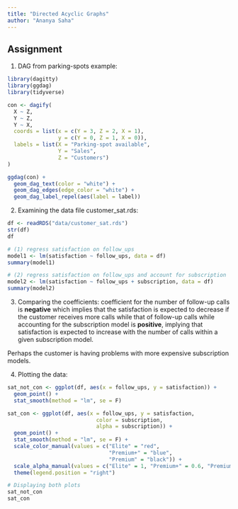 ```yaml
---
title: "Directed Acyclic Graphs"
author: "Ananya Saha"
---
```


## Assignment

1. DAG from parking-spots example:
```r

library(dagitty)
library(ggdag)
library(tidyverse)

con <- dagify(
  X ~ Z,
  Y ~ Z,
  Y ~ X,
  coords = list(x = c(Y = 3, Z = 2, X = 1),
                y = c(Y = 0, Z = 1, X = 0)),
  labels = list(X = "Parking-spot available",
                Y = "Sales",
                Z = "Customers")
)

ggdag(con) +
  geom_dag_text(color = "white") +
  geom_dag_edges(edge_color = "white") +
  geom_dag_label_repel(aes(label = label))
```

2. Examining the data file customer_sat.rds:
```r
df <- readRDS("data/customer_sat.rds")
str(df)
df

# (1) regress satisfaction on follow_ups
model1 <- lm(satisfaction ~ follow_ups, data = df)
summary(model1)

# (2) regress satisfaction on follow_ups and account for subscription
model2 <- lm(satisfaction ~ follow_ups + subscription, data = df)
summary(model2)
```

3. Comparing the coefficients: coefficient for the number of follow-up calls is **negative** which implies that the satisfaction is expected to decrease if the customer receives more calls while that of follow-up calls while accounting for the subscription model is **positive**, implying that satisfaction is expected to increase with the number of calls within a given subscription model.

Perhaps the customer is having problems with more expensive subscription models. 

4. Plotting the data:
```r

sat_not_con <- ggplot(df, aes(x = follow_ups, y = satisfaction)) +
  geom_point() +
  stat_smooth(method = "lm", se = F)

sat_con <- ggplot(df, aes(x = follow_ups, y = satisfaction,
                            color = subscription, 
                            alpha = subscription)) +
  geom_point() +
  stat_smooth(method = "lm", se = F) +
  scale_color_manual(values = c("Elite" = "red",
                                "Premium+" = "blue",
                                "Premium" = "black")) +
  scale_alpha_manual(values = c("Elite" = 1, "Premium+" = 0.6, "Premium" = 0.2)) +
  theme(legend.position = "right")

# Displaying both plots
sat_not_con
sat_con
```
